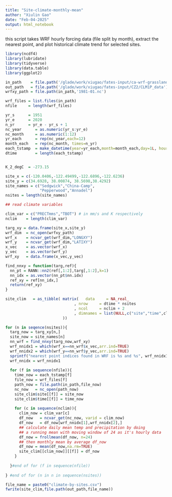 ```yaml
---
title: "Site-climate-monthly-mean"
author: "Xiulin Gao"
date: "Feb-04-2025"
output: html_notebook
---
```

this script takes WRF hourly forcing data (file split by month), extract the nearest point, and plot historical climate trend for selected sites. 

```r
library(ncdf4)
library(lubridate)
library(tidyverse)
library(data.table)
library(ggplot2)

```





```r
in_path    = file.path('/glade/work/xiugao/fates-input/ca-wrf-grassland/CLM1PT_data')
out_path   = file.path('/glade/work/xiugao/fates-input/CZ2/CLM1P_data')
wrfxy_path = file.path(in_path,'1981-01.nc')

wrf_files = list.files(in_path)
nfile     = length(wrf_files)

yr_s      = 1951
yr_e      = 2020
n_yr      = yr_e - yr_s + 1
nc_year      = as.numeric(yr_s:yr_e)
nc_month     = as.numeric(1:12)
yr_each      = rep(nc_year,each=12)
month_each   = rep(nc_month, times=n_yr)
each_tstamp  = make_datetime(year=yr_each,month=month_each,day=1L, hour=0L)
dtime        = length(each_tstamp)



```




```r
K_2_degC  = -273.15

```




```r

site_x = c(-120.0406,-122.49499,-122.6896,-122.6236)
site_y = c(34.6928, 38.00874, 38.5698,38.4292)
site_names = c("Sedgwick","China-Camp",
               "Pepperwood","Annadel")
nsites = length(site_names)

## read climate variables

clim_var = c("PRECTmms","TBOT") # in mm/s and K respectively 
nclim    = length(clim_var)

```



```r
targ_xy = data.frame(site_x,site_y)
wrf_dim  = nc_open(wrfxy_path)
wrf_x    = ncvar_get(wrf_dim,"LONGXY")
wrf_y    = ncvar_get(wrf_dim,"LATIXY")
x_vec    = as.vector(wrf_x)
y_vec    = as.vector(wrf_y)
wrf_xy   = data.frame(x_vec,y_vec)

```



```r
find_nnxy = function(targ,ref){
  nn_pt = RANN::nn2(ref[,1:2],targ[,1:2],k=1)
  nn_idx = as.vector(nn_pt$nn.idx)
  ref_xy = ref[nn_idx,]
  return(ref_xy)
}

```



```r

site_clim   = as_tibble( matrix(   data     = NA_real_
                              , nrow     = dtime * nsites
                              , ncol     = nclim + 2
                              , dimnames = list(NULL,c("site","time",clim_var))
                         ))

for (n in seqence(nsites)){
  targ_now = targ_xy[n,]
  site_now = site_names[n]
  nn_wrf = find_nnxy(targ_now,wrf_xy)
  wrf_nnidx1 = which(wrf_x==nn_wrf$x_vec,arr.ind=TRUE)
  wrf_nnidx2 = which(wrf_y==nn_wrf$y_vec,arr.ind=TRUE)
  sprintf("nearest point indices found in WRF is %s and %s", wrf_nnidx1[1:2], wrf_nnidx1[1:2])
  wrf_nnidx = wrf_nnidx1
  
  for (f in sequence(nfile)){
    time_now = each_tstamp[f]
    file_now = wrf_files[f]
    path_now = file.path(in_path,file_now)
    nc_now   = nc_open(path_now)
    site_clim$site[[f]] = site_now
    site_clim$time[[f]] = time_now
    
    for (c in sequence(nclim)){
      clim_now = clim_var[c]
      df_now   = ncvar_get(nc_now, varid = clim_now)
      df_now   = df_now[wrf_nnidx[1],wrf_nnidx[2],]
      ## calculate daily mean temp and precipitation by doing
      ## a running mean with moving window of 24 as it's hourly data
      df_now = frollmean(df_now, n=24)
      ## then monthly mean by average df_now
      df_now = mean(df_now,na.rm=TRUE)
      site_clim[[clim_now]][[f]] = df_now
    }
     
  }#end of for (f in sequence(nfile))
  
} #end of for (n in n in sequence(nsites))

file_name = paste0("climate-by-sites.csv")
fwrite(site_clim,file.path(out_path,file_name))

```

